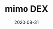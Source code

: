---
title: mimo DEX
category: Exchanges & wallet
status: publish
date: 2020-08-31
slug: A cross-chain decentralized exchange (DEX) with automated liquidity and 5-sec trade finality
website: https://mimo.exchange
twitter: https://twitter.com/mimoprotocol
logo: https://wp.gcap1.iotex.io/wp-content/uploads/2020/10/mimo_logo-1.png
featured_img: https://wp.gcap1.iotex.io/wp-content/uploads/2020/09/mimo-header.png
telegram: https://t.me/mimogroup
---